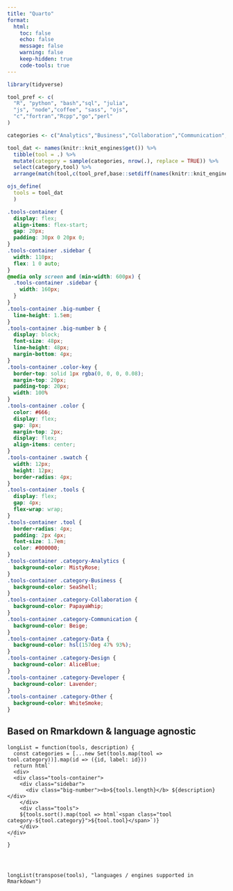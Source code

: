 ```yaml
---
title: "Quarto"
format:
  html:
    toc: false
    echo: false
    message: false
    warning: false
    keep-hidden: true
    code-tools: true
---
```


```r
library(tidyverse)

tool_pref <- c(
  "R", "python", "bash","sql", "julia",
  "js", "node","coffee", "sass", "ojs",
  "c","fortran","Rcpp","go","perl"
)

categories <- c("Analytics","Business","Collaboration","Communication","Data","Design","Developer","Other")

tool_dat <- names(knitr::knit_engines$get()) %>%
  tibble(tool = .) %>%
  mutate(category = sample(categories, nrow(.), replace = TRUE)) %>% 
  select(category,tool) %>% 
  arrange(match(tool,c(tool_pref,base::setdiff(names(knitr::knit_engines$get()),tool_pref))))

ojs_define(
  tools = tool_dat
  )
```


```css
.tools-container {
  display: flex;
  align-items: flex-start;
  gap: 20px;
  padding: 30px 0 20px 0;
}
.tools-container .sidebar {
  width: 110px;
  flex: 1 0 auto;
}
@media only screen and (min-width: 600px) {
  .tools-container .sidebar {
    width: 160px;
  }
}
.tools-container .big-number {
  line-height: 1.5em;
}
.tools-container .big-number b {
  display: block;
  font-size: 48px;
  line-height: 48px;
  margin-bottom: 4px;
}
.tools-container .color-key {
  border-top: solid 1px rgba(0, 0, 0, 0.08);
  margin-top: 20px;
  padding-top: 20px;
  width: 100%
}
.tools-container .color {
  color: #666;
  display: flex;
  gap: 8px;
  margin-top: 2px;
  display: flex;
  align-items: center;
}
.tools-container .swatch {
  width: 12px;
  height: 12px;
  border-radius: 4px;
}
.tools-container .tools {
  display: flex;
  gap: 4px;
  flex-wrap: wrap;
}
.tools-container .tool {
  border-radius: 4px;
  padding: 2px 4px;
  font-size: 1.7em;
  color: #000000;
}
.tools-container .category-Analytics {
  background-color: MistyRose;
}
.tools-container .category-Business {
  background-color: SeaShell;
}
.tools-container .category-Collaboration {
  background-color: PapayaWhip;
}
.tools-container .category-Communication {
  background-color: Beige;
}
.tools-container .category-Data {
  background-color: hsl(157deg 47% 93%);
}
.tools-container .category-Design {
  background-color: AliceBlue;
}
.tools-container .category-Developer {
  background-color: Lavender;
}
.tools-container .category-Other {
  background-color: WhiteSmoke;
}

```




## Based on Rmarkdown & language agnostic

```ojs

longList = function(tools, description) {
  const categories = [...new Set(tools.map(tool => tool.category))].map(id => ({id, label: id}))
  return html`
  <div>
  <div class="tools-container">
    <div class="sidebar">
      <div class="big-number"><b>${tools.length}</b> ${description}</div>
    </div>
    <div class="tools">
    ${tools.sort().map(tool => html`<span class="tool category-${tool.category}">${tool.tool}</span>`)}
    </div>
</div>
  `
}




longList(transpose(tools), "languages / engines supported in Rmarkdown")


```





